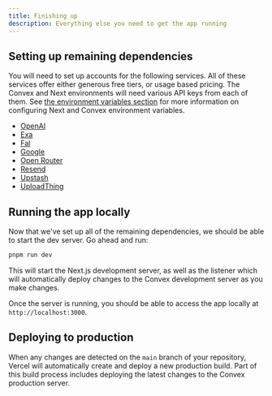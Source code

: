 ```yaml
---
title: Finishing up
description: Everything else you need to get the app running
---
```


## Setting up remaining dependencies

You will need to set up accounts for the following services. All of these services offer either generous free tiers, or usage based pricing. The Convex and Next environments will
need various API keys from each of them. See [the environment variables section](/getting-started/env) for more information on configuring Next and Convex environment variables.

- [OpenAI](https://platform.openai.com/)
- [Exa](https://exa.ai/)
- [Fal](https://fal.ai/)
- [Google](https://console.cloud.google.com/)
- [Open Router](https://openrouter.ai/)
- [Resend](https://resend.com/)
- [Upstash](https://upstash.com/)
- [UploadThing](https://uploadthing.com/)

## Running the app locally

Now that we've set up all of the remaining dependencies, we should be able to start the dev server. Go ahead and run:

```bash
pnpm run dev
```

This will start the Next.js development server, as well as the listener which will automatically deploy changes to the Convex development
server as you make changes.

Once the server is running, you should be able to access the app locally at `http://localhost:3000`.

## Deploying to production

When any changes are detected on the `main` branch of your repository, Vercel will automatically create and deploy a new production build. Part of this build process includes deploying
the latest changes to the Convex production server.
